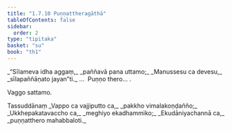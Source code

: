 ```yaml
---
title: "1.7.10 Puṇṇattheragāthā"
tableOfContents: false
sidebar:
  order: 2
type: "tipitaka"
basket: "su"
book: "th1"
---
```



<DynamicBreadcrumb />

<Division number="70" book="th1">

<Paragraph number="157" type="verses" book="th1">
_“Sīlameva idha aggaṃ,_  
_paññavā pana uttamo;_  
_Manussesu ca devesu,_  
_sīlapaññāṇato jayan”ti._  


</Paragraph>
</Division>

<Paragraph number="158" type="center" book="th1">
…  Puṇṇo thero… .

  
Vaggo sattamo.



</Paragraph>

<Paragraph number="159" type="center" book="th1">
Tassuddānaṃ


</Paragraph>

<Paragraph number="160" type="verses" book="th1">
_Vappo ca vajjiputto ca,_  
_pakkho vimalakoṇḍañño;_  
_Ukkhepakatavaccho ca,_  
_meghiyo ekadhammiko;_  
_Ekudāniyachannā ca,_  
_puṇṇatthero mahabbaloti._
</Paragraph>
